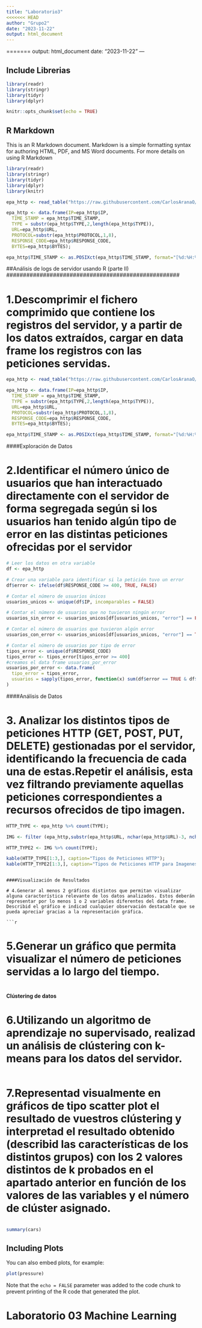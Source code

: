 ```yaml
---
title: "Laboratorio3"
<<<<<<< HEAD
author: "Grupo2"
date: "2023-11-22"
output: html_document
---
```


=======
output: html_document
date: "2023-11-22"
---

## Include Librerias
```r
library(readr)
library(stringr)
library(tidyr)
library(dplyr)
```


```r
knitr::opts_chunk$set(echo = TRUE)
```

## R Markdown

This is an R Markdown document. Markdown is a simple formatting syntax for authoring HTML, PDF, and MS Word documents. For more details on using R Markdown

```r
library(readr)
library(stringr)
library(tidyr)
library(dplyr)
library(knitr)
```

```r
epa_http <- read_table("https://raw.githubusercontent.com/CarlosAranaO/Laboratorio3/main/epa-http.csv", col_names = c("IP" ,"TIME_STAMP","TYPE" , "URL" ,"PROTOCOL" ,"RESPONSE_CODE" ,"BYTES"), col_types = cols(BYTES = col_number()));

epa_http <- data.frame(IP=epa_http$IP,
  TIME_STAMP = epa_http$TIME_STAMP,
  TYPE = substr(epa_http$TYPE,2,length(epa_http$TYPE)),
  URL=epa_http$URL,
  PROTOCOL=substr(epa_http$PROTOCOL,1,8),
  RESPONSE_CODE=epa_http$RESPONSE_CODE,
  BYTES=epa_http$BYTES);

epa_http$TIME_STAMP <- as.POSIXct(epa_http$TIME_STAMP, format="[%d:%H:%M:%S]", tz = "%d:%H:%M:%S")

```


##Análisis de logs de servidor usando R (parte II)
####################################################

# 1.Descomprimir el fichero comprimido que contiene los registros del servidor, y a partir de los datos extraídos, cargar en data frame los registros con las peticiones servidas. 

```r
epa_http <- read_table("https://raw.githubusercontent.com/CarlosAranaO/Laboratorio3/main/epa-http.csv", col_names = c("IP" ,"TIME_STAMP","TYPE" , "URL" ,"PROTOCOL" ,"RESPONSE_CODE" ,"BYTES"), col_types = cols(BYTES = col_number()));

epa_http <- data.frame(IP=epa_http$IP,
  TIME_STAMP = epa_http$TIME_STAMP,
  TYPE = substr(epa_http$TYPE,2,length(epa_http$TYPE)),
  URL=epa_http$URL,
  PROTOCOL=substr(epa_http$PROTOCOL,1,8),
  RESPONSE_CODE=epa_http$RESPONSE_CODE,
  BYTES=epa_http$BYTES);

epa_http$TIME_STAMP <- as.POSIXct(epa_http$TIME_STAMP, format="[%d:%H:%M:%S]", tz = "%d:%H:%M:%S")

```

####Exploración de Datos

# 2.Identificar el número único de usuarios que han interactuado directamente con el servidor de forma segregada según si los usuarios han tenido algún tipo de error en las distintas peticiones ofrecidas por el servidor

```r
# Leer los datos en otra variable
df <- epa_http

# Crear una variable para identificar si la petición tuvo un error
df$error <- ifelse(df$RESPONSE_CODE >= 400, TRUE, FALSE)

# Contar el número de usuarios únicos
usuarios_unicos <- unique(df$IP, incomparables = FALSE)

# Contar el número de usuarios que no tuvieron ningún error
usuarios_sin_error <- usuarios_unicos[df[usuarios_unicos, "error"] == FALSE]

# Contar el número de usuarios que tuvieron algún error
usuarios_con_error <- usuarios_unicos[df[usuarios_unicos, "error"] == TRUE]

# Contar el número de usuarios por tipo de error
tipos_error <- unique(df$RESPONSE_CODE)
tipos_error <- tipos_error[tipos_error >= 400]
#creamos el data frame usuarios_por_error
usuarios_por_error <- data.frame(
  tipo_error = tipos_error,
  usuarios = sapply(tipos_error, function(x) sum(df$error == TRUE & df$RESPONSE_CODE == x))
)

```

####Análisis de Datos

# 3. Analizar los distintos tipos de peticiones HTTP (GET, POST, PUT, DELETE) gestionadas por el servidor, identificando la frecuencia de cada una de estas.Repetir el análisis, esta vez filtrando previamente aquellas peticiones correspondientes a recursos ofrecidos de tipo imagen.

```r

HTTP_TYPE <- epa_http %>% count(TYPE);

IMG <- filter (epa_http,substr(epa_http$URL, nchar(epa_http$URL)-3, nchar(epa_http$URL))%in% c(".JPG", ".GIF",".jpg",".gif",".PNG",".png",".BMP",".bmp",".RAW",".raw",".PSD",".psd"));

HTTP_TYPE2 <- IMG %>% count(TYPE);

kable(HTTP_TYPE[1:3,], caption="Tipos de Peticiones HTTP");
kable(HTTP_TYPE2[1:3,], caption="Tipos de Peticiones HTTP para Imagenes")

```
```

####Visualización de Resultados

# 4.Generar al menos 2 gráficos distintos que permitan visualizar alguna característica relevante de los datos analizados. Estos deberán representar por lo menos 1 o 2 variables diferentes del data frame. Describid el gráfico e indicad cualquier observación destacable que se pueda apreciar gracias a la representación gráfica.

```r

```

# 5.Generar un gráfico que permita visualizar el número de peticiones servidas a lo largo del tiempo.

```r

```

#### Clústering de datos

# 6.Utilizando un algoritmo de aprendizaje no supervisado, realizad un análisis de clústering con k-means para los datos del servidor. 

```r

```

# 7.Representad visualmente en gráficos de tipo scatter plot el resultado de vuestros clústering y interpretad el resultado obtenido (describid las características de los distintos grupos) con los 2 valores distintos de k probados en el apartado anterior en función de los valores de las variables y el número de clúster asignado.

```r

```




```r
summary(cars)
```

## Including Plots

You can also embed plots, for example:

```r
plot(pressure)
```

Note that the `echo = FALSE` parameter was added to the code chunk to prevent printing of the R code that generated the plot.

# Laboratorio 03 Machine Learning
```r

```
